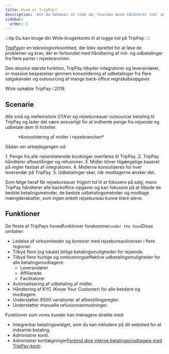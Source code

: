 ```yaml
---
title: Hvad er TripPay?
description: 'Alt du behøver at vide om, hvordan Wink håndterer ind- og udbetalinger.'
sidebar:
  order: 0
---
```


:::tip
Du kan bruge din Wink-brugerkonto til at logge ind på TripPay.
:::

[TripPay](https://pay.wink.travel)er en teknologivirksomhed, der blev oprettet for at løse de problemer og krav, der er forbundet med håndtering af ind- og udbetalinger fra flere parter i rejsebranchen.

Den absolut største funktion, TripPay tilbyder integratorer og leverandører, er massive besparelser gennem konsolidering af udbetalinger fra flere salgskanaler og outsourcing af mange back-office regnskabsopgaver.

Wink opkøbte TripPay i 2019.

## Scenarie

Alle små og mellemstore OTA'er og rejsebureauer outsourcer betaling til TripPay og lader det være ansvarligt for at indhente penge fra rejsende og udbetale dem til hoteller.

<figure>
  <CloudinaryImage width="700" height="525" resize="scale" quality="best" alt="TripPay-fondkonsolidering" src="academy/funds-consolidation" errorImage="noimage_opaque_nyrtl0.png" />

  <figcaption>*Konsolidering af midler i rejsebranchen*</figcaption>
</figure>


Sådan ser arbejdsgangen ud:

<Steps>
  1. Penge fra alle rejserelaterede bookinger overføres til TripPay.
  2. TripPay håndterer afbestillinger og refusioner.
  3. Midler bliver tilgængelige baseret på regler fastsat af integratoren.
  4. Midlerne konsolideres for hver leverandør på TripPay.
  5. Udbetalinger sker, når modtagerne ønsker det.
</Steps>


Som følge heraf får rejsebureauer frigjort tid til at fokusere på salg, mens TripPay håndterer alle backoffice-opgaver og kan fokusere på at tilbyde de bedste betalingsmetoder, de bedste udbetalingsmetoder og modtage mængderabatter, som ingen enkelt rejsebureau kunne klare alene.

## Funktioner

De fleste af TripPays hovedfunktioner forekommer`under the hood`Disse omfatter:

* Ledelse af virksomheder og kontorer med rejsebureaulicenser i flere regioner.
* Tilbyd flere \[og lokale] billige betalingsmuligheder for rejsende.
* Tilbyd flere hurtige og omkostningseffektive udbetalingsmuligheder for alle betalingsmodtagere:
  * Leverandører
  * Affilierede
  * Facilitatorer
* Automatisering af udbetaling af midler.
* Håndtering af KYC (Know Your Customer) for alle betalere og modtagere.
* Understøtter 8500 variationer af afbestillingsregler.
* Understøtter manuelle refusionsanmodninger.

Funktioner som vores kunder kan interagere direkte med:

* Integrerbar betalingswidget, som du kan inkludere på dit websted for at indsamle betaling.
* Administrer konti.
* Administrer kortlægninger[Forbind dine interne betalingsmodtagere med TripPay-konti](/payment/mapping).

